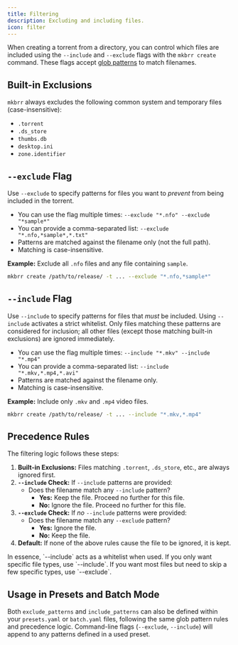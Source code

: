```yaml
---
title: Filtering
description: Excluding and including files.
icon: filter
---
```


When creating a torrent from a directory, you can control which files are included using the `--include` and `--exclude` flags with the `mkbrr create` command. These flags accept [glob patterns](https://en.wikipedia.org/wiki/Glob_(programming)) to match filenames.

## Built-in Exclusions

`mkbrr` always excludes the following common system and temporary files (case-insensitive):

-   `.torrent`
-   `.ds_store`
-   `thumbs.db`
-   `desktop.ini`
-   `zone.identifier`

## `--exclude` Flag

Use `--exclude` to specify patterns for files you want to *prevent* from being included in the torrent.

-   You can use the flag multiple times: `--exclude "*.nfo" --exclude "*sample*"`
-   You can provide a comma-separated list: `--exclude "*.nfo,*sample*,*.txt"`
-   Patterns are matched against the filename only (not the full path).
-   Matching is case-insensitive.

**Example:** Exclude all `.nfo` files and any file containing `sample`.
```bash
mkbrr create /path/to/release/ -t ... --exclude "*.nfo,*sample*"
```

## `--include` Flag

Use `--include` to specify patterns for files that *must* be included.
<Warning>
Using `--include` activates a strict whitelist. Only files matching these patterns are considered for inclusion; all other files (except those matching built-in exclusions) are ignored immediately.
</Warning>

-   You can use the flag multiple times: `--include "*.mkv" --include "*.mp4"`
-   You can provide a comma-separated list: `--include "*.mkv,*.mp4,*.avi"`
-   Patterns are matched against the filename only.
-   Matching is case-insensitive.

**Example:** Include only `.mkv` and `.mp4` video files.
```bash
mkbrr create /path/to/release/ -t ... --include "*.mkv,*.mp4"
```

## Precedence Rules

The filtering logic follows these steps:

1.  **Built-in Exclusions:** Files matching `.torrent`, `.ds_store`, etc., are always ignored first.
2.  **`--include` Check:** If `--include` patterns are provided:
    *   Does the filename match any `--include` pattern?
        *   **Yes:** Keep the file. Proceed no further for this file.
        *   **No:** Ignore the file. Proceed no further for this file.
3.  **`--exclude` Check:** If *no* `--include` patterns were provided:
    *   Does the filename match any `--exclude` pattern?
        *   **Yes:** Ignore the file.
        *   **No:** Keep the file.
4.  **Default:** If none of the above rules cause the file to be ignored, it is kept.

<Info>
In essence, `--include` acts as a whitelist when used. If you only want specific file types, use `--include`. If you want most files but need to skip a few specific types, use `--exclude`.
</Info>

## Usage in Presets and Batch Mode

Both `exclude_patterns` and `include_patterns` can also be defined within your `presets.yaml` or `batch.yaml` files, following the same glob pattern rules and precedence logic. Command-line flags (`--exclude`, `--include`) will append to any patterns defined in a used preset.
